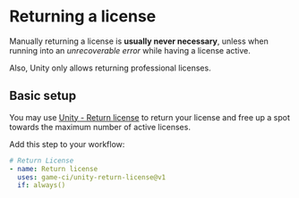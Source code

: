 # Returning a license

Manually returning a license is **usually never necessary**, unless when running into an
_unrecoverable error_ while having a license active.

Also, Unity only allows returning professional licenses.

## Basic setup

You may use [Unity - Return license](https://github.com/marketplace/actions/unity-return-license) to
return your license and free up a spot towards the maximum number of active licenses.

Add this step to your workflow:

```yaml
# Return License
- name: Return license
  uses: game-ci/unity-return-license@v1
  if: always()
```

